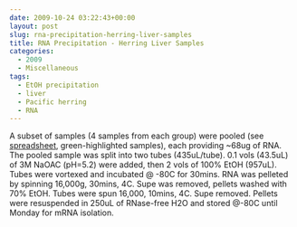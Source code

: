 ```yaml
---
date: 2009-10-24 03:22:43+00:00
layout: post
slug: rna-precipitation-herring-liver-samples
title: RNA Precipitation - Herring Liver Samples
categories:
  - 2009
  - Miscellaneous
tags:
  - EtOH precipitation
  - liver
  - Pacific herring
  - RNA
---
```


A subset of samples (4 samples from each group) were pooled (see [spreadsheet](https://spreadsheets.google.com/ccc?key=0AmS_90rPaQMzdE9lOE1YaWdwVm9RN0lPTG11S2E2V2c&hl=en), green-highlighted samples), each providing ~68ug of RNA. The pooled sample was split into two tubes (435uL/tube). 0.1 vols (43.5uL) of 3M NaOAC (pH=5.2) were added, then 2 vols of 100% EtOH (957uL). Tubes were vortexed and incubated @ -80C for 30mins. RNA was pelleted by spinning 16,000g, 30mins, 4C. Supe was removed, pellets washed with 70% EtOH. Tubes were spun 16,000, 10mins, 4C. Supe removed. Pellets were resuspended in 250uL of RNase-free H2O and stored @-80C until Monday for mRNA isolation.
